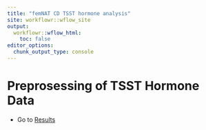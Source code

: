 ```yaml
---
title: "femNAT CD TSST hormone analysis"
site: workflowr::wflow_site
output:
  workflowr::wflow_html:
    toc: false
editor_options:
  chunk_output_type: console
---
```


# Preprosessing of TSST Hormone Data 

* Go to [Results](01_Preprocessing_Modelling.html)

